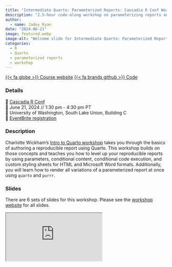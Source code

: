```yaml
---
title: "Intermediate Quarto: Parameterized Reports: Cascadia R Conf Workshop"
description: "2.5-hour code-along workshop on parameterizing reports and other more intermediate features of Quarto"
author: 
  - name: Jadey Ryan
date: "2024-06-21"
image: featured.webp
image-alt: "Welcome slide for Intermediate Quarto: Parameterized Reports: Cascadia R Conf Workshop"
categories:
  - R
  - Quarto
  - parameterized reports
  - workshop
---
```


<span class="listing-btn-group">
<a href="https://jadeyryan.quarto.pub/cascadia-quarto/" class="btn" role="button">{{< fa globe >}} Course website</a> 
<a href="https://github.com/jadeynryan/parameterized-quarto-workshop/tree/cascadia" class="btn" role="button">{{< fa brands github >}} Code</a>
</span>

### Details

👥 [Cascadia R Conf](https://cascadiarconf.com/)\
📆 June 21, 2024 // 1:30 pm - 4:30 pm PT\
🏫 University of Washington, South Lake Union, Building C\
🧾 [EventBrite
registration](https://www.eventbrite.com/e/cascadia-r-conf-2024-tickets-851137203287)\


### Description

Charlotte Wickham's [Intro to Quarto workshop](https://charlotte.quarto.pub/cascadia/)
takes you through the basics of authoring a reproducible report using
Quarto. This workshop builds on those concepts and teaches you how to
level up your reproducible reports by using parameters, conditional
content, conditional code execution, and custom styling sheets for HTML
and Microsoft Word formats. Additionally, you will learn how to render
all variations of a parameterized report at once using `quarto` and
`purrr`.

### Slides

::: {.callout-note}
There are 6 sets of slides for this workshop. Please see the [workshop website](https://jadeyryan.quarto.pub/cascadia-quarto) for all slides.
:::

<iframe class="slides" src="https://jadeyryan.quarto.pub/cascadia-quarto/1-welcome/1-welcome.html#/title-slide"></iframe>
